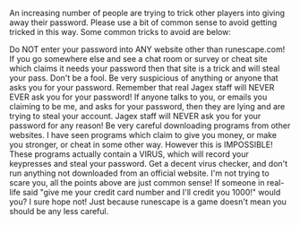{{Update|date = 13 July 2001}}

An increasing number of people are trying to trick other players into giving away their password. Please use a bit of common sense to avoid getting tricked in this way. Some common tricks to avoid are below: 

Do NOT enter your password into ANY website other than runescape.com! If you go somewhere else and see a chat room or survey or cheat site which claims it needs your password then that site is a trick and will steal your pass. Don't be a fool. Be very suspicious of anything or anyone that asks you for your password. 
Remember that real Jagex staff will NEVER EVER ask you for your password! If anyone talks to you, or emails you claiming to be me, and asks for your password, then they are lying and are trying to steal your account. Jagex staff will NEVER ask you for your password for any reason! 
Be very careful downloading programs from other websites. I have seen programs which claim to give you money, or make you stronger, or cheat in some other way. However this is IMPOSSIBLE! These programs actually contain a VIRUS, which will record your keypresses and steal your password. Get a decent virus checker, and don't run anything not downloaded from an official website. 
I'm not trying to scare you, all the points above are just common sense! If someone in real-life said "give me your credit card number and I'll credit you 1000!" would you? I sure hope not! Just because runescape is a game doesn't mean you should be any less careful.

[[Category:Updates|{{PAGENAME}}]]

